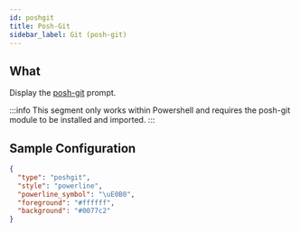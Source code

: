 ```yaml
---
id: poshgit
title: Posh-Git
sidebar_label: Git (posh-git)
---
```


## What

Display the [posh-git][posh-git] prompt.

:::info
This segment only works within Powershell and requires the posh-git module to be installed and imported.
:::

## Sample Configuration

```json
{
  "type": "poshgit",
  "style": "powerline",
  "powerline_symbol": "\uE0B0",
  "foreground": "#ffffff",
  "background": "#0077c2"
}
```

[posh-git]: https://github.com/dahlbyk/posh-git
